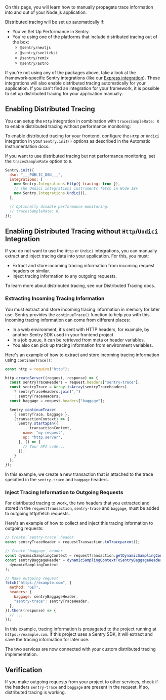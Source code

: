 On this page, you will learn how to manually propagate trace information into and out of your Node.js application.

Distributed tracing will be set up automatically if:

- You've <PlatformLink to="/performance/">Set Up Performance</PlatformLink> in Sentry.
- You're using one of the platforms that include distributed tracing out of the box:
  - `@sentry/nextjs`
  - `@sentry/sveltekit`
  - `@sentry/remix`
  - `@sentry/astro`

If you're not using any of the packages above, take a look at the framework-specific Sentry integrations (like our [Express integration](/platforms/node/guides/express/)). These integrations will also enable distributed tracing automatically for your application.
If you can't find an integration for your framework, it is possible to set up distributed tracing for your application manually.

## Enabling Distributed Tracing

You can setup the `Http` integration in combination with `tracesSampleRate: 0` to enable distributed tracing without performance monitoring:

To enable distributed tracing for your frontend, configure the `Http` or `Undici` integration in your `Sentry.init()` options as described in the <PlatformLink to="/performance/instrumentation/automatic-instrumentation/">Automatic Instrumentation</PlatformLink> docs.

If you want to use distributed tracing but not performance monitoring, set the `tracesSampleRate` option to `0`.

```javascript
Sentry.init({
  dsn: "___PUBLIC_DSN___",
  integrations: [
    new Sentry.Integrations.Http({ tracing: true }),
    // The Undici integrations instruments fetch in Node 18+
    new Sentry.Integrations.Undici(),
  ],

  // Optionally disable performance monitoring:
  // tracesSampleRate: 0,
});
```

## Enabling Distributed Tracing without `Http`/`Undici` Integration

If you do not want to use the `Http` or `Undici` integrations, you can manually extract and inject tracing data into your application. For this, you must:

- Extract and store incoming tracing information from incoming request headers or similar.
- Inject tracing information to any outgoing requests.

To learn more about distributed tracing, see our <PlatformLink to="/usage/distributed-tracing/">Distributed Tracing</PlatformLink> docs.

### Extracting Incoming Tracing Information

You must extract and store incoming tracing information in memory for later use. Sentry provides the `continueTrace()` function to help you with this. Incoming tracing information can come from different places:

- In a web environment, it's sent with HTTP headers, for example, by another Sentry SDK used in your frontend project.
- In a job queue, it can be retrieved from meta or header variables.
- You also can pick up tracing information from environment variables.

Here's an example of how to extract and store incoming tracing information using `continueTrace()`:

```javascript
const http = require("http");

http.createServer((request, response) => {
  const sentryTraceHeaders = request.headers["sentry-trace"];
  const sentryTrace = Array.isArray(sentryTraceHeaders)
    ? sentryTraceHeaders.join(",")
    : sentryTraceHeaders;
  const baggage = request.headers["baggage"];

  Sentry.continueTrace(
    { sentryTrace, baggage },
    (transactionContext) => {
      Sentry.startSpan({
        ...transactionContext,
        name: "my request",
        op: "http.server",
      }, () => {
        // Your API code...
      });
    }
  );
});
```

In this example, we create a new transaction that is attached to the trace specified in the `sentry-trace` and `baggage` headers.

### Inject Tracing Information to Outgoing Requests

For distributed tracing to work, the two headers that you extracted and stored in the `requestTransaction`, `sentry-trace` and `baggage`, must be added to outgoing http/fetch requests.

Here's an example of how to collect and inject this tracing information to outgoing requests:

```javascript
// Create `sentry-trace` header
const sentryTraceHeader = requestTransaction.toTraceparent();

// Create `baggage` header
const dynamicSamplingContext = requestTransaction.getDynamicSamplingContext();
const sentryBaggageHeader = dynamicSamplingContextToSentryBaggageHeader(
  dynamicSamplingContext
);

// Make outgoing request
fetch("https://example.com", {
  method: "GET",
  headers: {
    baggage: sentryBaggageHeader,
    "sentry-trace": sentryTraceHeader,
  },
}).then((response) => {
  // ...
});
```

In this example, tracing information is propagated to the project running at `https://example.com`. If this project uses a Sentry SDK, it will extract and save the tracing information for later use.

The two services are now connected with your custom distributed tracing implementation.

## Verification

If you make outgoing requests from your project to other services, check if the headers `sentry-trace` and `baggage` are present in the request. If so, distributed tracing is working.
